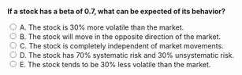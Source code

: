 ::: {.question-block}

<form onsubmit="event.preventDefault(); checkAnswer('module2_mcq_q8')" data-correct-answer="E">
  <strong style="display: block;">If a stock has a beta of 0.7, what can be expected of its behavior?</strong>

  <label><input type="radio" name="module2_mcq_q8" value="A"> A. The stock is 30% more volatile than the market.</label><br>
  <label><input type="radio" name="module2_mcq_q8" value="B"> B. The stock will move in the opposite direction of the market.</label><br>
  <label><input type="radio" name="module2_mcq_q8" value="C"> C. The stock is completely independent of market movements.</label><br>
  <label><input type="radio" name="module2_mcq_q8" value="D"> D. The stock has 70% systematic risk and 30% unsystematic risk.</label><br>
  <label><input type="radio" name="module2_mcq_q8" value="E"> E. The stock tends to be 30% less volatile than the market.</label><br>
</form>

<div id="feedback-module2_mcq_q8" class="feedback" data-status="" style="display:none;">
✅ Correct: E. A beta of less than 1 indicates that the stock is, on average, less sensitive to market movements. A beta of 0.7 suggests that for every 1% move in the market, the stock tends to move 0.7% in the same direction.
</div>

:::